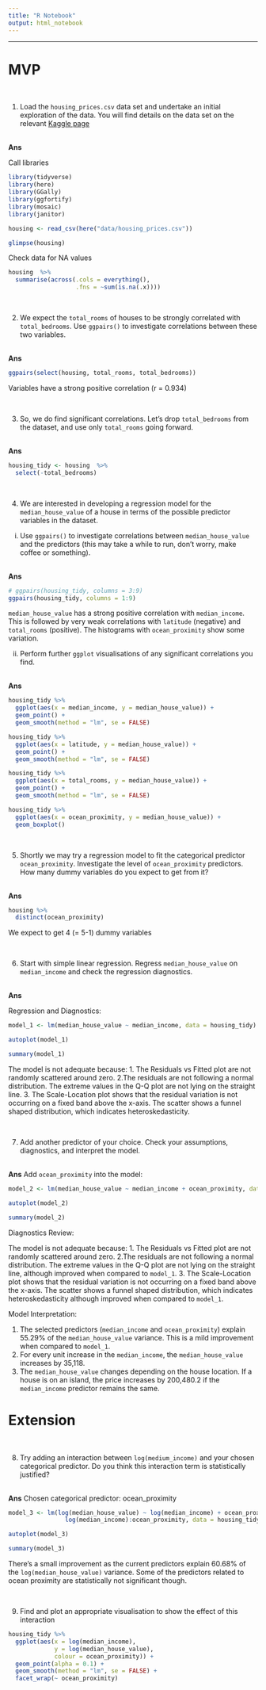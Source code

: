 ```yaml
---
title: "R Notebook"
output: html_notebook
---
```


<hr>

# MVP

<br>

1. Load the `housing_prices.csv` data set and undertake an initial exploration of the data. You will find details on the data set on the relevant [Kaggle page](https://www.kaggle.com/camnugent/california-housing-prices)

<br>
**Ans**

Call libraries
```r
library(tidyverse)
library(here)
library(GGally)
library(ggfortify)
library(mosaic)
library(janitor)
```

```r
housing <- read_csv(here("data/housing_prices.csv"))

glimpse(housing)
```

Check data for NA values
```r
housing  %>%
  summarise(across(.cols = everything(),
                   .fns = ~sum(is.na(.x))))

```

<br>

2. We expect the `total_rooms` of houses to be strongly correlated with `total_bedrooms`. Use `ggpairs()` to investigate correlations between these two variables.

<br>
**Ans**
```r
ggpairs(select(housing, total_rooms, total_bedrooms))
```
Variables have a strong positive correlation (r = 0.934)


<br> 

3. So, we do find significant correlations. Let's drop `total_bedrooms` from the dataset, and use only `total_rooms` going forward.

<br>
**Ans**

```r
housing_tidy <- housing  %>%
  select(-total_bedrooms)
```


<br>

4. We are interested in developing a regression model for the `median_house_value` of a house in terms of the possible predictor variables in the dataset. 

  i. Use `ggpairs()` to investigate correlations between `median_house_value` and the predictors (this may take a while to run, don't worry, make coffee or something).

<br>
**Ans**

```r
# ggpairs(housing_tidy, columns = 3:9)
ggpairs(housing_tidy, columns = 1:9)
```
``median_house_value`` has a strong positive correlation with ``median_income``. This is followed by very weak correlations with ``latitude`` (negative) and ``total_rooms`` (positive). The histograms with ``ocean_proximity`` show some variation.

  ii. Perform further `ggplot` visualisations of any significant correlations you find.

<br>
**Ans**

```r
housing_tidy %>%
  ggplot(aes(x = median_income, y = median_house_value)) +
  geom_point() +
  geom_smooth(method = "lm", se = FALSE)
```

```r
housing_tidy %>%
  ggplot(aes(x = latitude, y = median_house_value)) +
  geom_point() +
  geom_smooth(method = "lm", se = FALSE)
```

```r
housing_tidy %>%
  ggplot(aes(x = total_rooms, y = median_house_value)) +
  geom_point() +
  geom_smooth(method = "lm", se = FALSE)
```

```r
housing_tidy %>%
  ggplot(aes(x = ocean_proximity, y = median_house_value)) +
  geom_boxplot()
```
<br>

5. Shortly we may try a regression model to fit the categorical predictor `ocean_proximity`. Investigate the level of `ocean_proximity` predictors. How many dummy variables do you expect to get from it?

<br>
**Ans**
```r
housing %>% 
  distinct(ocean_proximity)
```

We expect to get 4 (= 5-1) dummy variables


<br>
 
6. Start with simple linear regression. Regress `median_house_value` on `median_income` and check the regression diagnostics.

<br>
**Ans**


Regression and Diagnostics:
```r
model_1 <- lm(median_house_value ~ median_income, data = housing_tidy)

autoplot(model_1)

summary(model_1)
```
The model is not adequate because:
1. The Residuals vs Fitted plot are not randomly scattered around zero.
2.The residuals are not following a normal distribution. The extreme values in the Q-Q plot are not lying on the straight line.
3. The Scale-Location plot shows that the residual variation is not occurring on a fixed band above the x-axis. The scatter shows a funnel shaped distribution, which indicates heteroskedasticity.  


<br> 

7. Add another predictor of your choice. Check your assumptions, diagnostics, and interpret the model.

<br>
**Ans**
Add ``ocean_proximity`` into the model:
```r
model_2 <- lm(median_house_value ~ median_income + ocean_proximity, data = housing_tidy)

autoplot(model_2)

summary(model_2)
```

Diagnostics Review:

The model is not adequate because:
1. The Residuals vs Fitted plot are not randomly scattered around zero.
2.The residuals are not following a normal distribution. The extreme values in the Q-Q plot are not lying on the straight line, although  improved when compared to ``model_1``.
3. The Scale-Location plot shows that the residual variation is not occurring on a fixed band above the x-axis. The scatter shows a funnel shaped distribution, which indicates heteroskedasticity although improved when compared to ``model_1``.  

Model Interpretation:

1. The selected predictors (``median_income`` and ``ocean_proximity``) explain 55.29% of the ``median_house_value`` variance. This is a mild improvement when compared to ``model_1``.
2. For every unit increase in the ``median_income``, the ``median_house_value`` increases by 35,118.
3. The ``median_house_value`` changes depending on the house location. If a house is on an island, the price increases by 200,480.2 if the ``median_income`` predictor remains the same.

# Extension
    
<br>

8. Try adding an interaction between `log(medium_income)` and your chosen categorical predictor. Do you think this interaction term is statistically justified?

<br>
**Ans**
Chosen categorical predictor: ocean_proximity
```r
model_3 <- lm(log(median_house_value) ~ log(median_income) + ocean_proximity +
                log(median_income):ocean_proximity, data = housing_tidy)
```

```r
autoplot(model_3)

summary(model_3)
```

There's a small improvement as the current predictors explain 60.68% of the ``log(median_house_value)`` variance. Some of the predictors related to ocean proximity are statistically not significant though. 


<br>

9. Find and plot an appropriate visualisation to show the effect of this interaction

```r
housing_tidy %>%
  ggplot(aes(x = log(median_income),
             y = log(median_house_value), 
             colour = ocean_proximity)) +
  geom_point(alpha = 0.1) +
  geom_smooth(method = "lm", se = FALSE) +
  facet_wrap(~ ocean_proximity)
```

